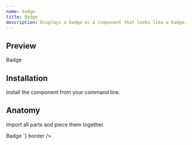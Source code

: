 ```yaml
---
name: badge
title: Badge
description: Displays a badge or a component that looks like a badge.
---
```

## Preview

<Preview>
  <Badge>Badge</Badge>
</Preview>

## Installation

Install the component from your command line.

<LiveProvider>
    <LiveEditor code={`npm install @raystack/ui`} border/>
</LiveProvider>


## Anatomy
Import all parts and piece them together.

<LiveProvider>
    <LiveEditor code={`
    
<Badge>Badge</Badge>
`} border />
</LiveProvider>
